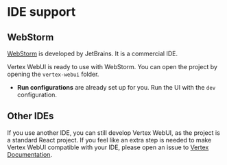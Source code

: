 # IDE support

## WebStorm

[WebStorm](https://www.jetbrains.com/webstorm/) is developed by JetBrains. It is a commercial IDE.

Vertex WebUI is ready to use with WebStorm. You can open the project by opening the `vertex-webui` folder.

- **Run configurations** are already set up for you. Run the UI with the `dev` configuration.

## Other IDEs

If you use another IDE, you can still develop Vertex WebUI, as the project is a standard React project.
If you feel like an extra step is needed to make Vertex WebUI compatible with your IDE, please open an issue to [Vertex Documentation](https://github.com/vertex-center/docs).
